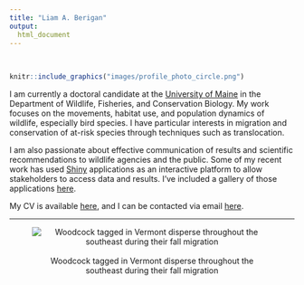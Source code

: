 ```yaml
---
title: "Liam A. Berigan"
output:
  html_document
---
```

<br>
<div class = row>
<div class = col-md-4>
```r
knitr::include_graphics("images/profile_photo_circle.png")
```
</div>
<div class = col-md-8>
I am currently a doctoral candidate at the [University of Maine](https://www.umaine.edu) in the Department of Wildlife, Fisheries, and Conservation Biology. My work focuses on the movements, habitat use, and population dynamics of wildlife, especially bird species. I have particular interests in migration and conservation of at-risk species through techniques such as translocation.

I am also passionate about effective communication of results and scientific recommendations to wildlife agencies and the public. Some of my recent work has used [Shiny](https://www.shinyapps.io/) applications as an interactive platform to allow stakeholders to access data and results. I've included a gallery of those applications [here](applications.html).

My CV is available [here](files/Liam_Berigan_CV_12_4_2022.pdf), and I can be contacted via email [here](mailto: liam.berigan@maine.edu).
</div>
</div>

<hr />
<center>
![<br>Woodcock tagged in Vermont disperse throughout the southeast during their fall migration](images/VT_migration_animation.gif)

</center>